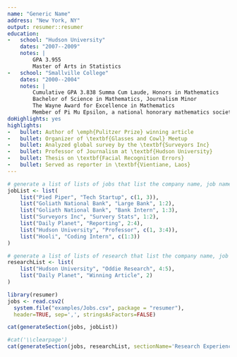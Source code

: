 ```yaml
---
name: "Generic Name"
address: "New York, NY"
output: resumer::resumer
education:
-   school: "Hudson University"
    dates: "2007--2009"
    notes: |
        GPA 3.955  
        Master of Arts in Statistics
-   school: "Smallville College"
    dates: "2000--2004"
    notes: |
        Cumulative GPA 3.838 Summa Cum Laude, Honors in Mathematics  
        Bachelor of Science in Mathematics, Journalism Minor  
        The Wayne Award for Excellence in Mathematics  
        Member of Pi Mu Epsilon, a national honorary mathematics society
doHighlights: yes
highlights:
-   bullet: Author of \emph{Pulitzer Prize} winning article
-   bullet: Organizer of \textbf{Glasses and Cowl} Meetup
-   bullet: Analyzed global survey by the \textbf{Surveyors Inc}
-   bullet: Professor of Journalism at \textbf{Hudson University}
-   bullet: Thesis on \textbf{Facial Recognition Errors}
-   bullet: Served as reporter in \textbf{Vientiane, Laos}
---
```


<!-- This block is where we enter information on jobs that should be included -->
```r
# generate a list of lists of jobs that list the company name, job name and bullet namejobList <- list(
jobList <- list(
    list("Pied Piper", "Tech Startup", c(1, 3)),
    list("Goliath National Bank", "Large Bank", 1:2),
    list("Goliath National Bank", "Bank Intern", 1:3),
    list("Surveyors Inc", "Survery Stats", 1:2),
    list("Daily Planet", "Reporting", 2:4),
    list("Hudson University", "Professor", c(1, 3:4)),
    list("Hooli", "Coding Intern", c(1:3))
)
```

```r
# generate a list of lists of research that list the company name, job name and bullet
researchList <- list(
    list("Hudson University", "Oddie Research", 4:5),
    list("Daily Planet", "Winning Article", 2)
)
```

<!-- This should not be edited -->
```r
library(resumer)
jobs <- read.csv2(
  system.file("examples/Jobs.csv", package = "resumer"), 
  header=TRUE, sep=',', stringsAsFactors=FALSE)
```

<!-- This should not be edited -->
```r
cat(generateSection(jobs, jobList))
```


<!-- Custom LaTeX, such as an atheltics section can be used -->
\begin{rSection}{Athletics}
\textbf{Ice Hockey} \emph{Goaltender} | \textbf{Hudson University} | 2000--2004 \\
\textbf{Curling} \emph{Vice Skip} | \textbf{Hudson University} | 2000--2004
\end{rSection}

\clearpage
<!-- research section -->
```r
#cat('\\clearpage')
cat(generateSection(jobs, researchList, sectionName='Research Experience', type='Research'))
```

